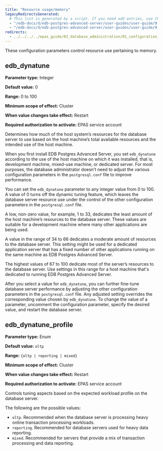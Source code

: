 ```yaml
---
title: "Resource usage/memory"
legacyRedirectsGenerated:
  # This list is generated by a script. If you need add entries, use the `legacyRedirects` key.
  - "/edb-docs/d/edb-postgres-advanced-server/user-guides/user-guide/9.6/EDB_Postgres_Advanced_Server_Guide.1.13.html"
  - "/edb-docs/d/edb-postgres-advanced-server/user-guides/user-guide/9.5/EDB_Postgres_Enterprise_Guide.1.013.html"
redirects:
  - ../../../../epas_guide/03_database_administration/01_configuration_parameters/03_configuration_parameters_by_functionality/02_resource_usage_memory #generated for docs/epas/reorg-role-use-case-mode
---
```


<div id="resource_usage_memory" class="registered_link"></div>

These configuration parameters control resource use pertaining to memory.

## edb_dynatune

**Parameter type:** Integer

**Default value:** 0

**Range:** 0 to 100

**Minimum scope of effect:** Cluster

**When value changes take effect:** Restart

**Required authorization to activate:** EPAS service account

Determines how much of the host system’s resources for the database server to use based on the host machine’s total available resources and the intended use of the host machine.

When you first install EDB Postgres Advanced Server, you set `edb_dynatune` according to the use of the host machine on which it was installed, that is, development machine, mixed-use machine, or dedicated server. For most purposes, the database administrator doesn't need to adjust the various configuration parameters in the `postgresql.conf` file to improve performance.

You can set the `edb_dynatune` parameter to any integer value from 0 to 100. A value of 0 turns off the dynamic tuning feature, which leaves the database server resource use under the control of the other configuration parameters in the `postgresql.conf` file.

A low, non-zero value, for example, 1 to 33, dedicates the least amount of the host machine’s resources to the database server. These values are suitable for a development machine where many other applications are being used.

A value in the range of 34 to 66 dedicates a moderate amount of resources to the database server. This setting might be used for a dedicated application server that has a fixed number of other applications running on the same machine as EDB Postgres Advanced Server.

The highest values of 67 to 100 dedicate most of the server’s resources to the database server. Use settings in this range for a host machine that's dedicated to running EDB Postgres Advanced Server.

After you select a value for `edb_dynatune`, you can further fine-tune database server performance by adjusting the other configuration parameters in the `postgresql.conf` file. Any adjusted setting overrides the corresponding value chosen by `edb_dynatune`. To change the value of a parameter, uncomment the configuration parameter, specify the desired value, and restart the database server.

## edb_dynatune_profile

**Parameter type:** Enum

**Default value:** `oltp`

**Range:** `{oltp | reporting | mixed}`

**Minimum scope of effect:** Cluster

**When value changes take effect:** Restart

**Required authorization to activate:** EPAS service account

Controls tuning aspects based on the expected workload profile on the database server.

The following are the possible values:

-   `oltp`. Recommended when the database server is processing heavy online transaction processing workloads.
-   `reporting`. Recommended for database servers used for heavy data reporting.
-   `mixed`. Recommended for servers that provide a mix of transaction processing and data reporting.
